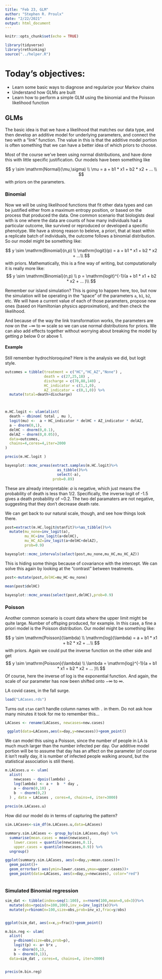 ```yaml
---
title: "Feb 23, GLM"
author: "Stephen R. Proulx"
date: "2/22/2021"
output: html_document
---
```


```r
knitr::opts_chunk$set(echo = TRUE)

library(tidyverse)
library(rethinking)
source("../helper.R")
```

# Today's objectives:  
* Learn some basic ways to diagnose and regularize your Markov chains
* Understand how GLMs are built
* Learn how to perform a simple GLM using the binomial and the Poisson likelihood function 



## GLMs
The basic idea is that we have a likelihood that matches our data type, and then develop an additive model for underlying parameters, and connect the two with a "link" function. The value in this is that the additive model portion is often something that we can have a better idea of which priors to choose. 

Most of the course we've been using normal distributions, and have done this with little specific justification. Our models have been something like

$$
y \sim \mathrm{Normal}(\mu,\sigma) \\
\mu = a + b1 * x1 + b2 * x2 + ... \\
$$
with priors on the parameters.


### Binomial
Now we will be using likelihood functions that fit other data types and can be justified either from a maximum entropy position, or based on the process that produced the data. One common scenario that biologists deal with is one where the data are counts of how many individuals had a particular outcome, like survived or reproduced or developed a specific phenotype. We have a strong reason to beleive, a priori, that at least within a replicate batch of individuals, the outcome follows a binomial distribution. So our model might be something like:

$$
y \sim \mathrm{Binomial}(n,p) \\
\mathrm{logit}(p) = a + b1 * x1 + b2 * x2 + ...\\
$$
with priors. Mathematically, this is a fine way of writing, but computationally it is really more like:
$$
y \sim \mathrm{Binomial}(n,p) \\
p = \mathrm{logit}^{-1}(a + b1 * x1 + b2 * x2 + ... )\\
$$

Remember our island simulation? This is going to happen here, too, but now the simulation will be operating in the "space" of the parameters `a`, `b1`, `b2`, etc. We will have a current value of each of those parameters, propose new ones (based on Hamiltonian physics approximation), and then check the likelihood.

And because of the way the link transformation works, the parameters are now on the $-\infty$ to $\infty$ scale so we can use normal distributions for priors. We can also add effects together without worrying about breaking the model by getting $p$ below 0 or above 1. 


#### Example
Still remember hydrochloroquine? Here is the analysis we did, but logit style. 
```r

outcomes = tibble(treatment = c("HC","HC_AZ","None") , 
                  death = c(27,25,18) , 
                  discharge = c(70,88,140) , 
                  HC_indicator = c(1,1,0),
                  AZ_indicator = c(0,1,0)) %>%
  mutate(total=death+discharge)



m.HC.logit <- ulam(alist(
  death ~ dbinom( total , mu ),
  logit(mu) <-  a + HC_indicator * delHC + AZ_indicator * delAZ,
  a ~ dnorm(0,1),
  delHC ~ dnorm(0,0.1),
  delAZ ~ dnorm(0,0.05)),
  data=outcomes,
  chains=4,cores=4,iter=2000
)

precis(m.HC.logit )

```

```r
bayesplot::mcmc_areas(extract.samples(m.HC.logit)%>%
                        as_tibble()%>%
                        select(-a),
                      prob=0.89)

```


These are already interpretable: $a$ is negative, which just means the probability of death is less than 1/2. Specifically, the inverse logit of -1.5 gives a death probability of ~0.2. The two del paramaters are not negative, suggesting that they don't decrease death rate.  

We can get back to our natural scale, though, and see how things look there.
```r
post=extract(m.HC.logit@stanfit)%>%as_tibble()%>%
  mutate(mu_none=inv_logit(a),
         mu_HC=inv_logit(a+delHC),
         mu_HC_AZ=inv_logit(a+delHC+delAZ),
         prob=0.9)

bayesplot::mcmc_intervals(select(post,mu_none,mu_HC,mu_HC_AZ))


```

This is hiding some things because of covariance with the intercept. We can solve this again by looking at the "contrast" between treatments.

```r
post<-mutate(post,delHC=mu_HC-mu_none)

mean(post$delHC)

bayesplot::mcmc_areas(select(post,delHC),prob=0.9)

```




### Poisson

Another common scenario is count data where the upper limit might be quite large. Number of offsping produced, for example. In this case, a fine a priori model is the Poisson distribution. Our model might be something like:

$$
y \sim \mathrm{Poisson}(\lambda) \\
\mathrm{log}(\lambda) = a + b1 * x1 + b2 * x2 + ...\\
$$
with priors. Again we could put the inverse function on the other side and get
$$
y \sim \mathrm{Poisson}(\lambda) \\
\lambda = \mathrm{log}^{-1}(a + b1 * x1 + b2 * x2 + ... )\\
$$
Of course, here the inverse of log is the exponential function. And again, the scale of our parameter has now been shifted onto $-\infty$ to $\infty$.


LA covid cases, in the fall surge.
```r
load("LACases.rds")

```

Turns out `stan` can't handle column names with `.` in them. Do not ask how many minutes it took for me to remember this...
```r
LACases <- rename(LACases, newcases=new.cases)  
```


```r
 ggplot(data=LACases,aes(x=day,y=newcases))+geom_point()

```

We can model this using a Poisson, since the number of people in LA is much much larger than the number infected per day. Our additive model portion will be to assume that day has an affect on the parameter (of course it isn't really day, it is number of infected people walking around, but the statistical association is still there).



```r
m.LACases.u <- ulam(
  alist(
    newcases ~ dpois(lambda) ,
    log(lambda) <- a +  b  * day ,
    a ~ dnorm(0,10) ,
    b  ~ dnorm(0,2)
  ) , data = LACases , cores=4, chains=4, iter=3000)
 
precis(m.LACases.u) 


```

How did our model do in terms of capturing the pattern? 
```r
sim.LACases<-sim_df(m.LACases.u,data=LACases)

summary.sim.LACases <- group_by(sim.LACases,day) %>%
  summarise(mean.cases = mean(newcases),
    lower.cases = quantile(newcases,0.1),
    upper.cases = quantile(newcases,0.9)) %>%
  ungroup()

ggplot(summary.sim.LACases, aes(x=day,y=mean.cases))+
  geom_point()+
  geom_errorbar( aes(ymin=lower.cases,ymax=upper.cases))+
  geom_point(data=LACases, aes(x=day,y=newcases), color="red")
  
```

### Simulated Binomial regression

```r
sim_dat <- tibble(index=seq(1:100), x=rnorm(100,mean=0,sd=3))%>% 
  mutate(obs=rpois(n=100,100),inv_x=inv_logit(x))%>%
  mutate(y=rbinom(n=100,size=obs,prob=inv_x),frac=y/obs) 


ggplot(sim_dat, aes(x=x,y=frac))+geom_point()
```

```r

m.bin.reg <- ulam(
  alist(
    y~dbinom(size=obs,prob=p),
    logit(p) <- a+ b*x ,
    a ~ dnorm(0,1),
    b ~ dnorm(0,1)),
  data=sim_dat , cores=4, chains=4, iter=3000)


precis(m.bin.reg)
```


